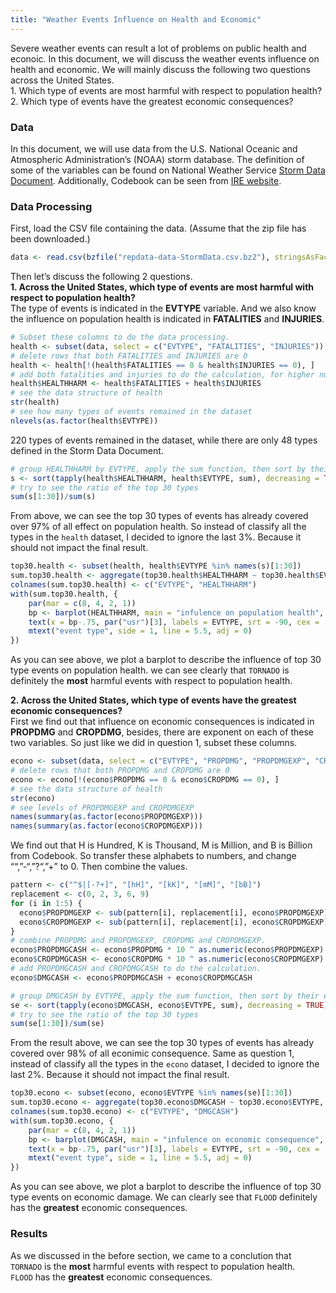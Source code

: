 ```yaml
---
title: "Weather Events Influence on Health and Economic"
---
```


Severe weather events can result a lot of problems on public health and econoic. In this document, we will discuss the weather events influence on health and economic. We will mainly discuss the following two questions across the United States.  
1. Which type of events are most harmful with respect to population health?  
2. Which type of events have the greatest economic consequences?

### Data
In this document, we will use data from the U.S. National Oceanic and Atmospheric Administration's (NOAA) storm database. The definition of some of the variables can be found on National Weather Service [Storm Data Document](https://d396qusza40orc.cloudfront.net/repdata%2Fpeer2_doc%2Fpd01016005curr.pdf). Additionally, Codebook can be seen from [IRE website](http://ire.org/nicar/database-library/databases/storm-events/).


### Data Processing
First, load the CSV file containing the data. (Assume that the zip file has been downloaded.)
```r
data <- read.csv(bzfile("repdata-data-StormData.csv.bz2"), stringsAsFactors=FALSE)
```
Then let's discuss the following 2 questions.  
__1. Across the United States, which type of events are most harmful with respect to population health?__  
The type of events is indicated in the __EVTYPE__ variable. And we also know the influence on population health is indicated in __FATALITIES__ and __INJURIES__.  

```r
# Subset these columns to do the data processing.  
health <- subset(data, select = c("EVTYPE", "FATALITIES", "INJURIES"))
# delete rows that both FATALITIES and INJURIES are 0
health <- health[!(health$FATALITIES == 0 & health$INJURIES == 0), ]
# add both fatalities and injuries to do the calculation, for higher numbers are more harmful to population health in total.
health$HEALTHHARM <- health$FATALITIES + health$INJURIES 
# see the data structure of health
str(health) 
# see how many types of events remained in the dataset
nlevels(as.factor(health$EVTYPE)) 
```
220 types of events remained in the dataset, while there are only 48 types defined in the Storm Data Document.   
```r
# group HEALTHHARM by EVTYPE, apply the sum function, then sort by their effect.
s <- sort(tapply(health$HEALTHHARM, health$EVTYPE, sum), decreasing = TRUE) 
# try to see the ratio of the top 30 types 
sum(s[1:30])/sum(s)
```
From above, we can see the top 30 types of events has already covered over 97% of all effect on population health. So instead of classify all the types in the `health` dataset, I decided to ignore the last 3%. Because it should not impact the final result.  
```r
top30.health <- subset(health, health$EVTYPE %in% names(s)[1:30])
sum.top30.health <- aggregate(top30.health$HEALTHHARM ~ top30.health$EVTYPE, FUN = "sum")
colnames(sum.top30.health) <- c("EVTYPE", "HEALTHHARM")
with(sum.top30.health, {
    par(mar = c(8, 4, 2, 1))
    bp <- barplot(HEALTHHARM, main = "infulence on population health", xlab = "", ylab = "total fatalities and injuries")
    text(x = bp-.75, par("usr")[3], labels = EVTYPE, srt = -90, cex = .6, pos = 4, xpd = TRUE)
    mtext("event type", side = 1, line = 5.5, adj = 0)
})
```

As you can see above, we plot a barplot to describe the influence of top 30 type events on population health. we can see clearly that `TORNADO` is definitely the __most__ harmful events with respect to population health.  


__2. Across the United States, which type of events have the greatest economic consequences?__  
First we find out that influence on economic consequences is indicated in __PROPDMG__ and __CROPDMG__, besides, there are exponent on each of these two variables. So just like we did in question 1, subset these columns.  
```r
econo <- subset(data, select = c("EVTYPE", "PROPDMG", "PROPDMGEXP", "CROPDMG", "CROPDMGEXP"))
# delete rows that both PROPDMG and CROPDMG are 0
econo <- econo[!(econo$PROPDMG == 0 & econo$CROPDMG == 0), ]
# see the data structure of health
str(econo)
# see levels of PROPDMGEXP and CROPDMGEXP
names(summary(as.factor(econo$PROPDMGEXP)))
names(summary(as.factor(econo$CROPDMGEXP)))
```
We find out that H is Hundred, K is Thousand, M is Million, and B is Billion from Codebook. So transfer these alphabets to numbers, and change "", "-", "?", "+" to 0. Then combine the values.
```r
pattern <- c("^$|[-?+]", "[hH]", "[kK]", "[mM]", "[bB]")
replacement <- c(0, 2, 3, 6, 9)
for (i in 1:5) {
  econo$PROPDMGEXP <- sub(pattern[i], replacement[i], econo$PROPDMGEXP)
  econo$CROPDMGEXP <- sub(pattern[i], replacement[i], econo$CROPDMGEXP)
}
# combine PROPDMG and PROPDMGEXP, CROPDMG and CROPDMGEXP.
econo$PROPDMGCASH <- econo$PROPDMG * 10 ^ as.numeric(econo$PROPDMGEXP)
econo$CROPDMGCASH <- econo$CROPDMG * 10 ^ as.numeric(econo$CROPDMGEXP)
# add PROPDMGCASH and CROPDMGCASH to do the calculation.
econo$DMGCASH <- econo$PROPDMGCASH + econo$CROPDMGCASH
```
```r
# group DMGCASH by EVTYPE, apply the sum function, then sort by their effect.
se <- sort(tapply(econo$DMGCASH, econo$EVTYPE, sum), decreasing = TRUE) 
# try to see the ratio of the top 30 types 
sum(se[1:30])/sum(se)
```
From the result above, we can see the top 30 types of events has already covered over 98% of all econimic consequence. Same as question 1, instead of classify all the types in the `econo` dataset, I decided to ignore the last 2%. Because it should not impact the final result.
```r
top30.econo <- subset(econo, econo$EVTYPE %in% names(se)[1:30])
sum.top30.econo <- aggregate(top30.econo$DMGCASH ~ top30.econo$EVTYPE, FUN = "sum")
colnames(sum.top30.econo) <- c("EVTYPE", "DMGCASH")
with(sum.top30.econo, {
    par(mar = c(8, 4, 2, 1))
    bp <- barplot(DMGCASH, main = "infulence on economic consequence", xlab = "", ylab = "total economic consequence")
    text(x = bp-.75, par("usr")[3], labels = EVTYPE, srt = -90, cex = .6, pos = 4, xpd = TRUE)
    mtext("event type", side = 1, line = 5.5, adj = 0)
})
```

As you can see above, we plot a barplot to describe the influence of top 30 type events on economic damage. We can clearly see that `FLOOD` definitely has the __greatest__ economic consequences.

### Results
As we discussed in the before section, we came to a conclution that  
`TORNADO` is the __most__ harmful events with respect to population health.  
`FLOOD` has the __greatest__ economic consequences.
